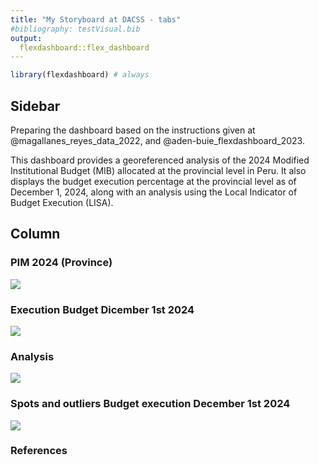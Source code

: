 ```yaml
---
title: "My Storyboard at DACSS - tabs"
#bibliography: testVisual.bib
output: 
  flexdashboard::flex_dashboard
---
```


```r
library(flexdashboard) # always
```

## Sidebar {.sidebar}


Preparing the dashboard based on the instructions given at @magallanes_reyes_data_2022, and @aden-buie_flexdashboard_2023.

This dashboard provides a georeferenced analysis of the 2024 Modified Institutional Budget (MIB) allocated at the provincial level in Peru. It also displays the budget execution percentage at the provincial level as of December 1, 2024, along with an analysis using the Local Indicator of Budget Execution (LISA).

## Column {.tabset .tabset-fade}


### PIM 2024 (Province)

![](PIM_BUDGET_2024.png)

### Execution Budget Dicember 1st 2024

![](Execution_BUDGET_2024.png)


### Analysis

![](local_autocorrelation_BUDGET_2024.png)


### Spots and outliers Budget execution December 1st 2024

![](Spots_outliers_BUDGET_2024.png)


### References 
